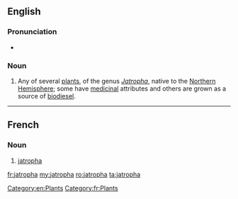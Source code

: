 ==English==
{{wikipedia}}
===Pronunciation===
* {{a|UK}} {{IPA|/ˈdʒatɹəfə/|lang=en}}

===Noun===
{{en-noun}}

# Any of several [[plant]]s, of the genus ''[[Jatropha]]'', native to the [[Northern Hemisphere]]; some have [[medicinal]] attributes and others are grown as a source of [[biodiesel]].

[[Category:en:Plants]]
----
==French==
===Noun===
{{fr-noun|mf}}
# [[#English|jatropha]]

[[Category:fr:Plants]]

[[fr:jatropha]]
[[my:jatropha]]
[[ro:jatropha]]
[[ta:jatropha]]